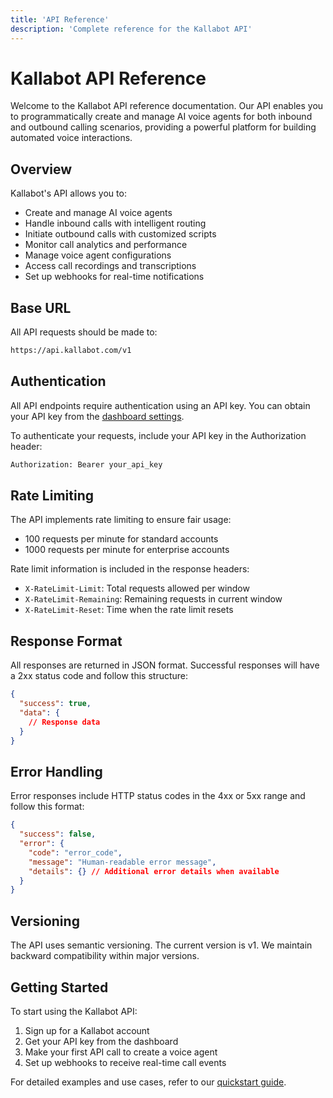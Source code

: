 ```yaml
---
title: 'API Reference'
description: 'Complete reference for the Kallabot API'
---
```


# Kallabot API Reference

Welcome to the Kallabot API reference documentation. Our API enables you to programmatically create and manage AI voice agents for both inbound and outbound calling scenarios, providing a powerful platform for building automated voice interactions.

## Overview

Kallabot's API allows you to:
- Create and manage AI voice agents
- Handle inbound calls with intelligent routing
- Initiate outbound calls with customized scripts
- Monitor call analytics and performance
- Manage voice agent configurations
- Access call recordings and transcriptions
- Set up webhooks for real-time notifications

## Base URL

All API requests should be made to:

```bash
https://api.kallabot.com/v1
```

## Authentication

All API endpoints require authentication using an API key. You can obtain your API key from the [dashboard settings](https://app.kallabot.com/settings/api).

To authenticate your requests, include your API key in the Authorization header:

```bash
Authorization: Bearer your_api_key
```

## Rate Limiting

The API implements rate limiting to ensure fair usage:
- 100 requests per minute for standard accounts
- 1000 requests per minute for enterprise accounts

Rate limit information is included in the response headers:
- `X-RateLimit-Limit`: Total requests allowed per window
- `X-RateLimit-Remaining`: Remaining requests in current window
- `X-RateLimit-Reset`: Time when the rate limit resets

## Response Format

All responses are returned in JSON format. Successful responses will have a 2xx status code and follow this structure:

```json
{
  "success": true,
  "data": {
    // Response data
  }
}
```

## Error Handling

Error responses include HTTP status codes in the 4xx or 5xx range and follow this format:

```json
{
  "success": false,
  "error": {
    "code": "error_code",
    "message": "Human-readable error message",
    "details": {} // Additional error details when available
  }
}
```

## Versioning

The API uses semantic versioning. The current version is v1. We maintain backward compatibility within major versions.

## Getting Started

To start using the Kallabot API:
1. Sign up for a Kallabot account
2. Get your API key from the dashboard
3. Make your first API call to create a voice agent
4. Set up webhooks to receive real-time call events

For detailed examples and use cases, refer to our [quickstart guide](/quickstart).
